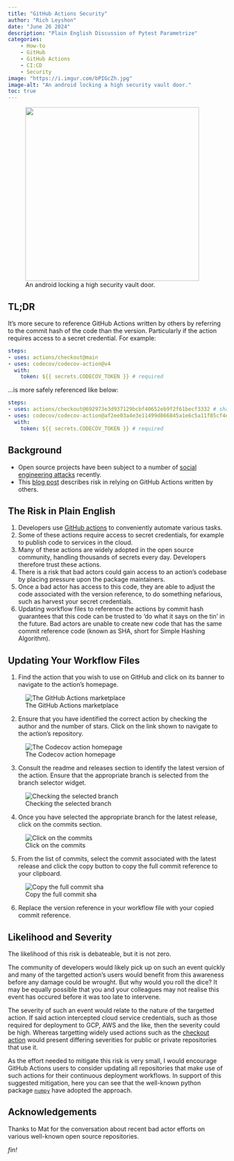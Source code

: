 ```yaml
---
title: "GitHub Actions Security"
author: "Rich Leyshon"
date: "June 26 2024"
description: "Plain English Discussion of Pytest Parametrize"
categories:
    - How-to
    - GitHub
    - GitHub Actions
    - CI:CD
    - Security
image: "https://i.imgur.com/bPIGcZh.jpg"
image-alt: "An android locking a high security vault door."
toc: true
---
```


<figure class=center >
  <img class="shaded_box" width=400px src="https://i.imgur.com/bPIGcZh.jpg"></img>
  <figcaption>An android locking a high security vault door.</figcaption>
</figure>

## TL;DR

It's more secure to reference GitHub Actions written by others by referring
to the commit hash of the code than the version. Particularly if the action
requires access to a secret credential. For example:

```.yaml
steps:
- uses: actions/checkout@main
- uses: codecov/codecov-action@v4
  with:
    token: ${{ secrets.CODECOV_TOKEN }} # required
```

...is more safely referenced like below:

```.yaml
steps:
- uses: actions/checkout@692973e3d937129bcbf40652eb9f2f61becf3332 # sha for v4.1.7
- uses: codecov/codecov-action@af2ee03a4e3e11499d866845a1e6c5a11f85cf4e # sha v4.5.0 
  with:
    token: ${{ secrets.CODECOV_TOKEN }} # required
```

## Background

* Open source projects have been subject to a number of
[social engineering attacks][openjs] recently. 
* This [blog post][julienrenaux] describes risk in relying on GitHub Actions
written by others.

## The Risk in Plain English

1. Developers use [GitHub actions][marketplace] to conveniently automate
various tasks.
2. Some of these actions require access to secret credentials, for example to
publish code to services in the cloud.
3. Many of these actions are widely adopted in the open source community,
handling thousands of secrets every day. Developers therefore trust these
actions.
4. There is a risk that bad actors could gain access to an action's codebase
by placing pressure upon the package maintainers.
5. Once a bad actor has access to this code, they are able to adjust the code
associated with the version reference, to do something nefarious, such as
harvest your secret credentials.
6. Updating workflow files to reference the actions by commit hash guarantees
that this code can be trusted to 'do what it says on the tin' in the future.
Bad actors are unable to create new code that has the same commit reference
code (known as SHA, short for Simple Hashing Algorithm).

## Updating Your Workflow Files

1. Find the action that you wish to use on GitHub and click on its banner to
navigate to the action's homepage.

![The GitHub Actions marketplace](https://i.imgur.com/4G5qba2.png)

2. Ensure that you have identified the correct action by checking the author
and the number of stars. Click on the link shown to navigate to the action's
repository.

![The Codecov action homepage](https://i.imgur.com/tcBYkpy.png)

3. Consult the readme and releases section to identify the latest version of
the action. Ensure that the appropriate branch is selected from the branch
selector widget.

![Checking the selected branch](https://i.imgur.com/eVU7ce5.png)

4. Once you have selected the appropriate branch for the latest release, click
on the commits section.

![Click on the commits](https://i.imgur.com/5jQWlQs.png)

5. From the list of commits, select the commit associated with the latest
release and click the copy button to copy the full commit reference to your
clipboard.

![Copy the full commit sha](https://i.imgur.com/8NVX30Y.png)

6. Replace the version reference in your workflow file with your copied commit
reference. 

## Likelihood and Severity

The likelihood of this risk is debateable, but it is not zero.

The community of developers would likely pick up on such an event quickly and
many of the targetted action's users would benefit from this awareness before
any damage could be wrought. But why would you roll the dice? It may be equally
possible that you and your colleagues may not realise this event has occured
before it was too late to intervene. 

The severity of such an event would relate to the nature of the targetted
action. If said action intercepted cloud service credentials, such as those
required for deployment to GCP, AWS and the like, then the severity could
be high. Whereas targetting widely used actions such as the
[checkout action][checkout] would present differing severities for public or
private repositories that use it.

As the effort needed to mitigate this risk is very small, I would encourage
GitHub Actions users to consider updating all repositories that make use of
such actions for their continuous deployment workflows. In support of this
suggested mitigation, here you can see that the well-known python package
[`numpy`][numpy] have adopted the approach.

## Acknowledgements

Thanks to Mat for the conversation about recent bad actor efforts on various
well-known open source repositories.

<p id=fin><i>fin!</i></p>

[openjs]: https://openjsf.org/blog/openssf-openjs-alert-social-engineering-takeovers
[julienrenaux]: https://julienrenaux.fr/2019/12/20/github-actions-security-risk/
[marketplace]: https://github.com/marketplace?type=actions
[numpy]: https://github.com/numpy/numpy/blob/main/.github/workflows/wheels.yml
[checkout]: https://github.com/actions/checkout
